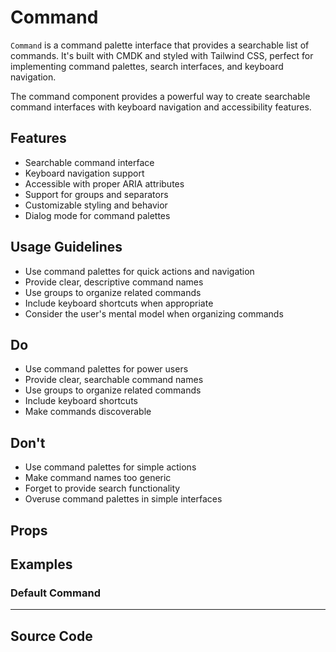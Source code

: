 
<Meta of={CommandStories} />

# Command

`Command` is a command palette interface that provides a searchable list of commands. It's built with CMDK and styled with Tailwind CSS, perfect for implementing command palettes, search interfaces, and keyboard navigation.

The command component provides a powerful way to create searchable command interfaces with keyboard navigation and accessibility features.

## Features

- Searchable command interface
- Keyboard navigation support
- Accessible with proper ARIA attributes
- Support for groups and separators
- Customizable styling and behavior
- Dialog mode for command palettes

## Usage Guidelines

- Use command palettes for quick actions and navigation
- Provide clear, descriptive command names
- Use groups to organize related commands
- Include keyboard shortcuts when appropriate
- Consider the user's mental model when organizing commands

## Do

- Use command palettes for power users
- Provide clear, searchable command names
- Use groups to organize related commands
- Include keyboard shortcuts
- Make commands discoverable

## Don't

- Use command palettes for simple actions
- Make command names too generic
- Forget to provide search functionality
- Overuse command palettes in simple interfaces

## Props

<Controls of={CommandStories.Default} />

## Examples

### Default Command

<Canvas of={CommandStories.Default} />

---

## Source Code

<Source of={CommandStories.Default} language='tsx' />
